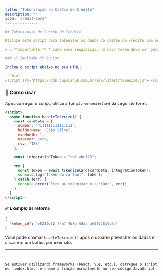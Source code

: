 ```yaml
---
title: "Tokenização de Cartão de Crédito"
description: ""
icon: 'credit-card'
---------------

## Tokenização de Cartão de Crédito

Utilize este script para tokenizar os dados do cartão de crédito com segurança, antes de enviá-los para seu backend ou para a API da Fyntra.

> ⚠️ **Importante:** A cada nova requisição, um novo token deve ser gerado com os dados atualizados do cartão de crédito. Tokens não devem ser reutilizados.

### 📦 Inclusão do Script

Inclua o script abaixo no seu HTML:

```html
<script src="https://cdn.cupulahub.com.br/sdk/latest/tokenize.js"></script>
```

### 🧠 Como usar

Após carregar o script, utilize a função `tokenizeCard` da seguinte forma:

```html
<script>
  async function handleTokenize() {
    const cardData = {
      number: "4111111111111111",
      holderName: "João Silva",
      expMonth: 1,
      expYear: 2026,
      cvv: "123"
    };

    const integrationToken = "tok_abc123";

    try {
      const token = await tokenizeCard(cardData, integrationToken);
      console.log("Token do cartão:", token);
    } catch (err) {
      console.error("Erro ao tokenizar o cartão:", err);
    }
  }
</script>
```

#### ✅ Exemplo de retorno

```json
{
  "token_id": "b5250c82-f4e7-4bfe-9daa-a918d2810cfd"
}
```

Você pode chamar `handleTokenize()` após o usuário preencher os dados e clicar em um botão, por exemplo.

---
```


Se estiver utilizando frameworks (React, Vue, etc.), carregue o script no `index.html` e chame a função normalmente no seu código JavaScript.

